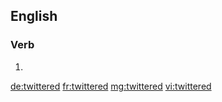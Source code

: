 ==English==

===Verb===
{{head|en}}

# {{en-past of|twitter}}

[[de:twittered]]
[[fr:twittered]]
[[mg:twittered]]
[[vi:twittered]]